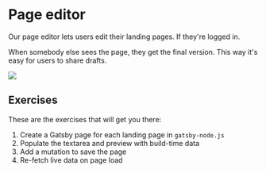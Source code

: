 


# Page editor

Our page editor lets users edit their landing pages. If they're logged in.

When somebody else sees the page, they get the final version. This way it's easy for users to share drafts.

![](../../images/project/page_editor.png)

## Exercises

These are the exercises that will get you there:

1. Create a Gatsby page for each landing page in `gatsby-node.js`
2. Populate the textarea and preview with build-time data
3. Add a mutation to save the page
4. Re-fetch live data on page load
